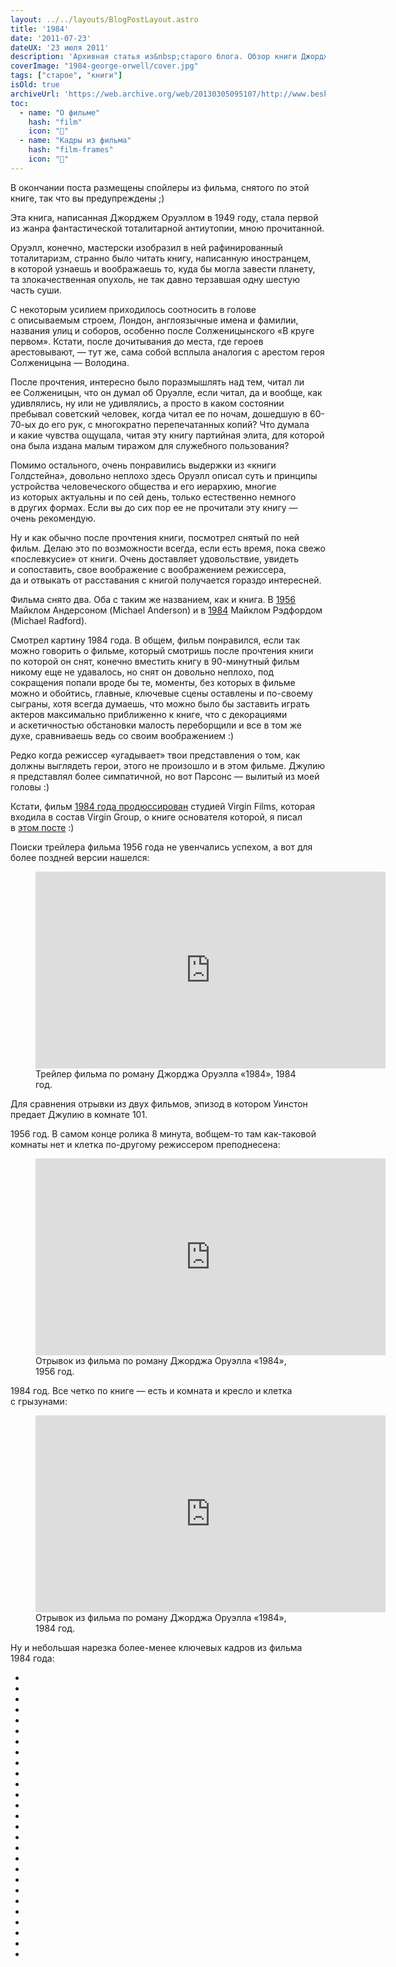 ```yaml
---
layout: ../../layouts/BlogPostLayout.astro
title: '1984'
date: '2011-07-23'
dateUX: '23 июля 2011'
description: 'Архивная статья из&nbsp;старого блога. Обзор книги Джорджа Оруэлла «1984».'
coverImage: "1984-george-orwell/cover.jpg"
tags: ["старое", "книги"]
isOld: true
archiveUrl: 'https://web.archive.org/web/20130305095107/http://www.beskrovnyy.com/verstka/zapominanie-sostoyanij-elementov-s-pomoshhyu-cookie'
toc:
  - name: "О фильме"
    hash: "film"
    icon: "📄"
  - name: "Кадры из фильма"
    hash: "film-frames"
    icon: "📄"
---
```




<p class="article__text">В&nbsp;окончании поста размещены спойлеры из&nbsp;фильма, снятого по&nbsp;этой книге, так что вы&nbsp;предупреждены ;)</p>

<Picture 
  img={picBook}
  imgAlt="Книга с зеленой обложкой, большими буквами 1984 с надписью «George Orwell Nineteen eighty-four a novel" 
  classNames="article__picture" 
/>

<p class="article__text">Эта книга, написанная Джорджем Оруэллом в&nbsp;1949&nbsp;году, стала первой из&nbsp;жанра фантастической тоталитарной антиутопии, мною прочитанной.</p>
<p class="article__text">Оруэлл, конечно, мастерски изобразил в&nbsp;ней рафинированный тоталитаризм, странно было читать книгу, написанную иностранцем, в&nbsp;которой узнаешь и&nbsp;воображаешь&nbsp;то, куда&nbsp;бы могла завести планету, та&nbsp;злокачественная опухоль, не&nbsp;так давно терзавшая одну шестую часть суши.</p>
<p class="article__text">С&nbsp;некоторым усилием приходилось соотносить в&nbsp;голове с&nbsp;описываемым строем, Лондон, англоязычные имена и&nbsp;фамилии, названия улиц и&nbsp;соборов, особенно после Солженицынского &laquo;В&nbsp;круге первом&raquo;. Кстати, после дочитывания до&nbsp;места, где героев арестовывают,&nbsp;&mdash; тут&nbsp;же, сама собой всплыла аналогия с&nbsp;арестом героя Солженицына&nbsp;&mdash; Володина.</p>
<p class="article__text">После прочтения, интересно было поразмышлять над тем, читал&nbsp;ли ее&nbsp;Солженицын, что он&nbsp;думал об&nbsp;Оруэлле, если читал, да&nbsp;и&nbsp;вообще, как удивлялись, ну&nbsp;или не&nbsp;удивлялись, а&nbsp;просто в&nbsp;каком состоянии пребывал советский человек, когда читал ее&nbsp;по&nbsp;ночам, дошедшую в&nbsp;60-70-ых до&nbsp;его рук, с&nbsp;многократно перепечатанных копий? Что думала и&nbsp;какие чувства ощущала, читая эту книгу партийная элита, для которой она была издана малым тиражом для служебного пользования?</p>
<p class="article__text">Помимо остального, очень понравились выдержки из&nbsp;&laquo;книги Голдстейна&raquo;, довольно неплохо здесь Оруэлл описал суть и&nbsp;принципы устройства человеческого общества и&nbsp;его иерархию, многие из&nbsp;которых актуальны и&nbsp;по&nbsp;сей день, только естественно немного в&nbsp;других формах. Если вы&nbsp;до&nbsp;сих пор ее&nbsp;не&nbsp;прочитали эту книгу&nbsp;&mdash; очень рекомендую.</p>
<p id="film" class="article__text article__text--anchor-target" data-anchor>Ну&nbsp;и&nbsp;как обычно после прочтения книги, посмотрел снятый по&nbsp;ней фильм. Делаю это по&nbsp;возможности всегда, если есть время, пока свежо &laquo;послевкусие&raquo; от&nbsp;книги. Очень доставляет удовольствие, увидеть и&nbsp;сопоставить, свое воображение с&nbsp;воображением режиссера, да&nbsp;и&nbsp;отвыкать от&nbsp;расставания с&nbsp;книгой получается гораздо интересней.</p>
<p class="article__text">Фильма снято два. Оба с&nbsp;таким&nbsp;же названием, как и&nbsp;книга. В&nbsp;<a class="link link--info" href="https://web.archive.org/web/20130225021538/http://ru.wikipedia.org/wiki/1984_(%D1%84%D0%B8%D0%BB%D1%8C%D0%BC,_1956)">1956</a> Майклом Андерсоном (Michael Anderson) и&nbsp;в&nbsp;<a class="link link--info" href="https://web.archive.org/web/20130225021538/http://ru.wikipedia.org/wiki/1984_(%D1%84%D0%B8%D0%BB%D1%8C%D0%BC,_1984)">1984</a> Майклом Рэдфордом (Michael Radford). </p>
<p class="article__text">Смотрел картину 1984&nbsp;года. В&nbsp;общем, фильм понравился, если так можно говорить о&nbsp;фильме, который смотришь после прочтения книги по&nbsp;которой он&nbsp;снят, конечно вместить книгу в&nbsp;90-минутный фильм никому еще не&nbsp;удавалось, но&nbsp;снят он&nbsp;довольно неплохо, под сокращения попали вроде&nbsp;бы те, моменты, без которых в&nbsp;фильме можно и&nbsp;обойтись, главные, ключевые сцены оставлены и&nbsp;по-своему сыграны, хотя всегда думаешь, что можно было&nbsp;бы заставить играть актеров максимально приближенно к&nbsp;книге, что с&nbsp;декорациями и&nbsp;аскетичностью обстановки малость переборщили и&nbsp;все в&nbsp;том&nbsp;же духе, сравниваешь ведь со&nbsp;своим воображением :)</p>
<p class="article__text">Редко когда режиссер &laquo;угадывает&raquo; твои представления о&nbsp;том, как должны выглядеть герои, этого не&nbsp;произошло и&nbsp;в&nbsp;этом фильме. Джулию я&nbsp;представлял более симпатичной, но&nbsp;вот Парсонс&nbsp;&mdash; вылитый из&nbsp;моей головы :)</p>
<p class="article__text">Кстати, фильм <a class="link link--info" href="https://web.archive.org/web/20130225021538/http://en.wikipedia.org/wiki/Nineteen_Eighty-Four_(film)">1984 года продюссирован</a> студией Virgin Films, которая входила в&nbsp;состав Virgin Group, о&nbsp;книге основателя которой, я&nbsp;писал в&nbsp;<a class="link link--info" href="/blog/k-chertu-vse-beris-i-delaj">этом посте</a> :) </p>
<p class="article__text">Поиски трейлера фильма 1956 года не&nbsp;увенчались успехом, а&nbsp;вот для более поздней версии нашелся:</p>

<figure class="article__video video">
  <iframe class="video__frame" width="560" height="315" src="https://www.youtube.com/embed/Z4rBDUJTnNU?si=8a8waZNIBsz6u8Vq" title="YouTube video player" frameborder="0" allow="accelerometer; autoplay; clipboard-write; encrypted-media; gyroscope; picture-in-picture; web-share" referrerpolicy="strict-origin-when-cross-origin" allowfullscreen></iframe>
  <figcaption class="video__caption">Трейлер фильма по роману Джорджа Оруэлла «1984», 1984 год.</figcaption>
</figure>

<p class="article__text">Для сравнения отрывки из&nbsp;двух фильмов, эпизод в&nbsp;котором Уинстон предает Джулию в&nbsp;комнате 101.</p>
<p class="article__text">1956&nbsp;год. В&nbsp;самом конце ролика 8&nbsp;минута, вобщем-то там как-таковой комнаты нет и&nbsp;клетка по-другому режиссером преподнесена:</p>

<figure class="article__video video">
  <iframe class="video__frame" width="560" height="315" src="https://www.youtube.com/embed/Z_b04ZzekOA?si=cfPoZj4ITVgt0cwC" title="YouTube video player" frameborder="0" allow="accelerometer; autoplay; clipboard-write; encrypted-media; gyroscope; picture-in-picture; web-share" referrerpolicy="strict-origin-when-cross-origin" allowfullscreen></iframe>
  <figcaption class="video__caption">Отрывок из фильма по роману Джорджа Оруэлла «1984», 1956 год.</figcaption>
</figure>

<p class="article__text">1984&nbsp;год. Все четко по&nbsp;книге&nbsp;&mdash; есть и&nbsp;комната и&nbsp;кресло и&nbsp;клетка с&nbsp;грызунами:</p>

<figure class="article__video video">
  <iframe class="video__frame" width="560" height="315" src="https://www.youtube.com/embed/M3U83QLoATU?si=WMm8lQwCp56sAoRA" title="YouTube video player" frameborder="0" allow="accelerometer; autoplay; clipboard-write; encrypted-media; gyroscope; picture-in-picture; web-share" referrerpolicy="strict-origin-when-cross-origin" allowfullscreen></iframe>
  <figcaption class="video__caption">Отрывок из фильма по роману Джорджа Оруэлла «1984», 1984 год.</figcaption>
</figure>

<p id="film-frames" class="article__text article__text--anchor-target" data-anchor>Ну&nbsp;и&nbsp;небольшая нарезка более-менее ключевых кадров из&nbsp;фильма 1984&nbsp;года:</p>

<ul class="pics-list">
  <li class="pics-list__item">
    <a class="pics-list__link" href={picFrame1.src} title="Открыть изображение в полном размере">
      <picture class="pics-list__pic">
        <ImgSource img={picFrame1} imgAlt="" classNames="pics-list__img" />
      </picture>
    </a>
  </li>
  <li class="pics-list__item">
    <a class="pics-list__link" href={picFrame2.src} title="Открыть изображение в полном размере">
      <picture class="pics-list__pic">
        <ImgSource img={picFrame2} imgAlt="" classNames="pics-list__img" />
      </picture>
    </a>
  </li>
  <li class="pics-list__item">
    <a class="pics-list__link" href={picFrame4.src} title="Открыть изображение в полном размере">
      <picture class="pics-list__pic">
        <ImgSource img={picFrame4} imgAlt="" classNames="pics-list__img" />
      </picture>
    </a>
  </li>
  <li class="pics-list__item">
    <a class="pics-list__link" href={picFrame5.src} title="Открыть изображение в полном размере">
      <picture class="pics-list__pic">
        <ImgSource img={picFrame5} imgAlt="" classNames="pics-list__img" />
      </picture>
    </a>
  </li>
  <li class="pics-list__item">
    <a class="pics-list__link" href={picFrame6.src} title="Открыть изображение в полном размере">
      <picture class="pics-list__pic">
        <ImgSource img={picFrame6} imgAlt="" classNames="pics-list__img" />
      </picture>
    </a>
  </li>
  <li class="pics-list__item">
    <a class="pics-list__link" href={picFrame7.src} title="Открыть изображение в полном размере">
      <picture class="pics-list__pic">
        <ImgSource img={picFrame7} imgAlt="" classNames="pics-list__img" />
      </picture>
    </a>
  </li>
  <li class="pics-list__item">
    <a class="pics-list__link" href={picFrame8.src} title="Открыть изображение в полном размере">
      <picture class="pics-list__pic">
        <ImgSource img={picFrame8} imgAlt="" classNames="pics-list__img" />
      </picture>
    </a>
  </li>
  <li class="pics-list__item">
    <a class="pics-list__link" href={picFrame9.src} title="Открыть изображение в полном размере">
      <picture class="pics-list__pic">
        <ImgSource img={picFrame9} imgAlt="" classNames="pics-list__img" />
      </picture>
    </a>
  </li>
  <li class="pics-list__item">
    <a class="pics-list__link" href={picFrame10.src} title="Открыть изображение в полном размере">
      <picture class="pics-list__pic">
        <ImgSource img={picFrame10} imgAlt="" classNames="pics-list__img" />
      </picture>
    </a>
  </li>
  <li class="pics-list__item">
    <a class="pics-list__link" href={picFrame11.src} title="Открыть изображение в полном размере">
      <picture class="pics-list__pic">
        <ImgSource img={picFrame11} imgAlt="" classNames="pics-list__img" />
      </picture>
    </a>
  </li>
  <li class="pics-list__item">
    <a class="pics-list__link" href={picFrame12.src} title="Открыть изображение в полном размере">
      <picture class="pics-list__pic">
        <ImgSource img={picFrame12} imgAlt="" classNames="pics-list__img" />
      </picture>
    </a>
  </li>
  <li class="pics-list__item">
    <a class="pics-list__link" href={picFrame13.src} title="Открыть изображение в полном размере">
      <picture class="pics-list__pic">
        <ImgSource img={picFrame13} imgAlt="" classNames="pics-list__img" />
      </picture>
    </a>
  </li>
  <li class="pics-list__item">
    <a class="pics-list__link" href={picFrame14.src} title="Открыть изображение в полном размере">
      <picture class="pics-list__pic">
        <ImgSource img={picFrame14} imgAlt="" classNames="pics-list__img" />
      </picture>
    </a>
  </li>
  <li class="pics-list__item">
    <a class="pics-list__link" href={picFrame15.src} title="Открыть изображение в полном размере">
      <picture class="pics-list__pic">
        <ImgSource img={picFrame15} imgAlt="" classNames="pics-list__img" />
      </picture>
    </a>
  </li>
  <li class="pics-list__item">
    <a class="pics-list__link" href={picFrame16.src} title="Открыть изображение в полном размере">
      <picture class="pics-list__pic">
        <ImgSource img={picFrame16} imgAlt="" classNames="pics-list__img" />
      </picture>
    </a>
  </li>
  <li class="pics-list__item">
    <a class="pics-list__link" href={picFrame17.src} title="Открыть изображение в полном размере">
      <picture class="pics-list__pic">
        <ImgSource img={picFrame17} imgAlt="" classNames="pics-list__img" />
      </picture>
    </a>
  </li>
  <li class="pics-list__item">
    <a class="pics-list__link" href={picFrame18.src} title="Открыть изображение в полном размере">
      <picture class="pics-list__pic">
        <ImgSource img={picFrame18} imgAlt="" classNames="pics-list__img" />
      </picture>
    </a>
  </li>
  <li class="pics-list__item">
    <a class="pics-list__link" href={picFrame19.src} title="Открыть изображение в полном размере">
      <picture class="pics-list__pic">
        <ImgSource img={picFrame19} imgAlt="" classNames="pics-list__img" />
      </picture>
    </a>
  </li>
  <li class="pics-list__item">
    <a class="pics-list__link" href={picFrame20.src} title="Открыть изображение в полном размере">
      <picture class="pics-list__pic">
        <ImgSource img={picFrame20} imgAlt="" classNames="pics-list__img" />
      </picture>
    </a>
  </li>
  <li class="pics-list__item">
    <a class="pics-list__link" href={picFrame21.src} title="Открыть изображение в полном размере">
      <picture class="pics-list__pic">
        <ImgSource img={picFrame21} imgAlt="" classNames="pics-list__img" />
      </picture>
    </a>
  </li>
  <li class="pics-list__item">
    <a class="pics-list__link" href={picFrame22.src} title="Открыть изображение в полном размере">
      <picture class="pics-list__pic">
        <ImgSource img={picFrame22} imgAlt="" classNames="pics-list__img" />
      </picture>
    </a>
  </li>
  <li class="pics-list__item">
    <a class="pics-list__link" href={picFrame23.src} title="Открыть изображение в полном размере">
      <picture class="pics-list__pic">
        <ImgSource img={picFrame23} imgAlt="" classNames="pics-list__img" />
      </picture>
    </a>
  </li>
  <li class="pics-list__item">
    <a class="pics-list__link" href={picFrame24.src} title="Открыть изображение в полном размере">
      <picture class="pics-list__pic">
        <ImgSource img={picFrame24} imgAlt="" classNames="pics-list__img" />
      </picture>
    </a>
  </li>
  <li class="pics-list__item">
    <a class="pics-list__link" href={picFrame25.src} title="Открыть изображение в полном размере">
      <picture class="pics-list__pic">
        <ImgSource img={picFrame25} imgAlt="" classNames="pics-list__img" />
      </picture>
    </a>
  </li>
  <li class="pics-list__item">
    <a class="pics-list__link" href={picFrame26.src} title="Открыть изображение в полном размере">
      <picture class="pics-list__pic">
        <ImgSource img={picFrame26} imgAlt="" classNames="pics-list__img" />
      </picture>
    </a>
  </li>
  <li class="pics-list__item">
    <a class="pics-list__link" href={picFrame27.src} title="Открыть изображение в полном размере">
      <picture class="pics-list__pic">
        <ImgSource img={picFrame27} imgAlt="" classNames="pics-list__img" />
      </picture>
    </a>
  </li>
  <li class="pics-list__item">
    <a class="pics-list__link" href={picFrame28.src} title="Открыть изображение в полном размере">
      <picture class="pics-list__pic">
        <ImgSource img={picFrame28} imgAlt="" classNames="pics-list__img" />
      </picture>
    </a>
  </li>
</ul>





